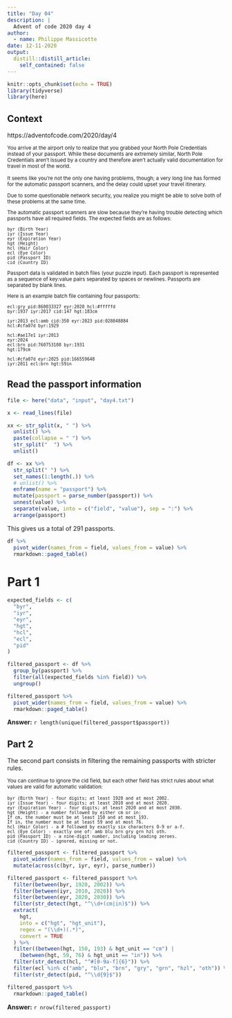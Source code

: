 ```yaml
---
title: "Day 04"
description: |
  Advent of code 2020 day 4
author:
  - name: Philippe Massicotte
date: 12-11-2020
output:
  distill::distill_article:
    self_contained: false
---
```



```r
knitr::opts_chunk$set(echo = TRUE)
library(tidyverse)
library(here)
```

## Context

https://adventofcode.com/2020/day/4

<small>
You arrive at the airport only to realize that you grabbed your North Pole Credentials instead of your passport. While these documents are extremely similar, North Pole Credentials aren't issued by a country and therefore aren't actually valid documentation for travel in most of the world.

It seems like you're not the only one having problems, though; a very long line has formed for the automatic passport scanners, and the delay could upset your travel itinerary.

Due to some questionable network security, you realize you might be able to solve both of these problems at the same time.

The automatic passport scanners are slow because they're having trouble detecting which passports have all required fields. The expected fields are as follows:

```
byr (Birth Year)
iyr (Issue Year)
eyr (Expiration Year)
hgt (Height)
hcl (Hair Color)
ecl (Eye Color)
pid (Passport ID)
cid (Country ID)
```

Passport data is validated in batch files (your puzzle input). Each passport is represented as a sequence of key:value pairs separated by spaces or newlines. Passports are separated by blank lines.

Here is an example batch file containing four passports:

```
ecl:gry pid:860033327 eyr:2020 hcl:#fffffd
byr:1937 iyr:2017 cid:147 hgt:183cm

iyr:2013 ecl:amb cid:350 eyr:2023 pid:028048884
hcl:#cfa07d byr:1929

hcl:#ae17e1 iyr:2013
eyr:2024
ecl:brn pid:760753108 byr:1931
hgt:179cm

hcl:#cfa07d eyr:2025 pid:166559648
iyr:2011 ecl:brn hgt:59in
```
</small>

## Read the passport information

```r
file <- here("data", "input", "day4.txt")

x <- read_lines(file)

xx <- str_split(x, " ") %>%
  unlist() %>%
  paste(collapse = " ") %>%
  str_split("  ") %>%
  unlist()

df <- xx %>%
  str_split(" ") %>%
  set_names(1:length(.)) %>%
  # unlist() %>%
  enframe(name = "passport") %>%
  mutate(passport = parse_number(passport)) %>%
  unnest(value) %>%
  separate(value, into = c("field", "value"), sep = ":") %>%
  arrange(passport)
```

This gives us a total of 291 passports.

```r
df %>%
  pivot_wider(names_from = field, values_from = value) %>%
  rmarkdown::paged_table()
```

# Part 1

```r
expected_fields <- c(
  "byr",
  "iyr",
  "eyr",
  "hgt",
  "hcl",
  "ecl",
  "pid"
)

filtered_passport <- df %>%
  group_by(passport) %>%
  filter(all(expected_fields %in% field)) %>%
  ungroup()

filtered_passport %>%
  pivot_wider(names_from = field, values_from = value) %>%
  rmarkdown::paged_table()
```

**Answer:** `r length(unique(filtered_passport$passport))`

## Part 2

The second part consists in filtering the remaining passports with stricter rules.

<small>
You can continue to ignore the cid field, but each other field has strict rules about what values are valid for automatic validation:

```
byr (Birth Year) - four digits; at least 1920 and at most 2002.
iyr (Issue Year) - four digits; at least 2010 and at most 2020.
eyr (Expiration Year) - four digits; at least 2020 and at most 2030.
hgt (Height) - a number followed by either cm or in:
If cm, the number must be at least 150 and at most 193.
If in, the number must be at least 59 and at most 76.
hcl (Hair Color) - a # followed by exactly six characters 0-9 or a-f.
ecl (Eye Color) - exactly one of: amb blu brn gry grn hzl oth.
pid (Passport ID) - a nine-digit number, including leading zeroes.
cid (Country ID) - ignored, missing or not.
```
</small>

```r
filtered_passport <- filtered_passport %>%
  pivot_wider(names_from = field, values_from = value) %>% 
  mutate(across(c(byr, iyr, eyr), parse_number))

filtered_passport <- filtered_passport %>%
  filter(between(byr, 1920, 2002)) %>%
  filter(between(iyr, 2010, 2020)) %>%
  filter(between(eyr, 2020, 2030)) %>%
  filter(str_detect(hgt, "^\\d+(cm|in)$")) %>%
  extract(
    hgt,
    into = c("hgt", "hgt_unit"),
    regex = "(\\d+)(.*)",
    convert = TRUE
  ) %>%
  filter((between(hgt, 150, 193) & hgt_unit == "cm") |
    (between(hgt, 59, 76) & hgt_unit == "in")) %>% 
  filter(str_detect(hcl, "^#[0-9a-f]{6}")) %>% 
  filter(ecl %in% c("amb", "blu", "brn", "gry", "grn", "hzl", "oth")) %>% 
  filter(str_detect(pid, "^\\d{9}$")) 

filtered_passport %>%
  rmarkdown::paged_table()
```

**Answer:** `r nrow(filtered_passport)`
